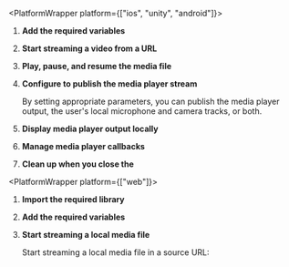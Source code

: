 
<PlatformWrapper platform={["ios", "unity", "android"]}>

1.  **Add the required variables**

    <SetVariables />

1. **Start streaming a video from a URL**

    <StartStreaming />

1.  **Play, pause, and resume the media file**

    <PlayPauseResume/>

1.  **Configure <Vg k="ENGINE" /> to publish the media player stream**

    By setting appropriate parameters, you can publish the media player output, the user's local microphone and camera tracks, or both.

    <UpdateChannelPublishOptions />

1. **Display media player output locally**

    <DisplayMedia/>

6.  **Manage media player callbacks**
    
    <HandleEvents/>

7.  **Clean up when you close the <Vpl k="CLIENT" />**
    
    <DestroyPlayer/>

</PlatformWrapper>

<PlatformWrapper platform={["web"]}>

1. **Import the required library**

    <ImportLibrary />

1.  **Add the required variables**

    <SetVariables />

1. **Start streaming a local media file**

    Start streaming a local media file in a source URL:

    <StartStreaming />

</PlatformWrapper>
